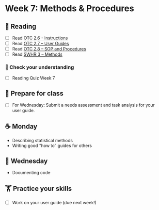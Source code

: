 # Week 7: Methods & Procedures
  
## 📖 Reading

  - [ ] Read [OTC 2.6 - Instructions](https://alg.manifoldapp.org/read/open-technical-communication/section/29783307-99ef-466b-af28-384980bfb23c)
- [ ] Read [OTC 2.7 – User  Guides](https://alg.manifoldapp.org/read/open-technical-communication/section/15d19d46-ad79-4cec-bb8d-be6166bb3d8e)
- [ ] Read [OTC 2.8 – SOP and Procedures](https://alg.manifoldapp.org/read/open-technical-communication/section/041bfbe4-dbc8-4eb8-ac86-13e1a33646cb)
- [ ] Read [SWHR 3 – Methods](https://ehsanx.github.io/Scientific-Writing-for-Health-Research/methods-section.html)

### 🎯 Check your understanding

- [ ] Reading Quiz Week 7

## 🥣 Prepare for class

- [ ] For Wednesday: Submit a needs assessment and task analysis for your user guide.

## ☕ Monday

- Describing statistical methods
- Writing good “how to” guides for others
  
## 🐪 Wednesday

- Documenting code

##  🏋️ Practice your skills

- [ ] Work on your user guide (due next week!)

